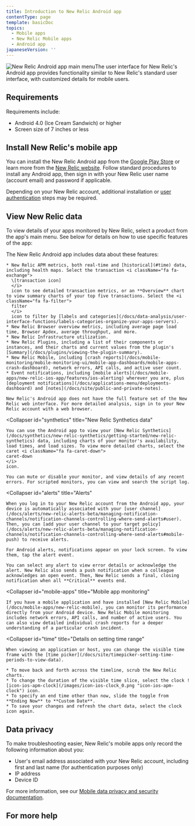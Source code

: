 ```yaml
---
title: Introduction to New Relic Android app
contentType: page
template: basicDoc
topics:
  - Mobile apps
  - New Relic Mobile apps
  - Android app
japaneseVersion: ''
---
```


![New Relic Android app main menu](/images/navigation_nexus.jpg "New Relic Android app main menu")The user interface for New Relic's Android app provides functionality similar to New Relic's standard user interface, with customized details for mobile users.

## Requirements

Requirements include:

* Android 4.0 (Ice Cream Sandwich) or higher
* Screen size of 7 inches or less

## Install New Relic's mobile app

You can install the New Relic Android app from the [Google Play Store](https://play.google.com/store/apps/details?id=com.newrelic.rpm "Link opens in a new window") or learn more from the [New Relic website](https://newrelic.com/mobility). Follow standard procedures to install any Android app, then sign in with your New Relic user name (account email) and password if applicable.

Depending on your New Relic account, additional installation or [user authentication](/docs/mobile-apps/new-relic-mobile-apps/authentication-alerts/user-settings-authentication) steps may be required.

## View New Relic data

To view details of your apps monitored by New Relic, select a product from the app's main menu. See below for details on how to use specific features of the app:

<CollapserGroup>
  <Collapser
    id="products"
    title="New Relic product details"
  >
    The New Relic Android app includes data about these features:

    * New Relic APM metrics, both real-time and [historical](#time) data, including health maps. Select the transaction <i className="fa fa-exchange">
      \[transaction icon]
      </i>
      icon to see detailed transaction metrics, or an **Overview** chart to view summary charts of your top five transactions. Select the <i className="fa fa-filter">
      filter
      </i>
      icon to filter by [labels and categories](/docs/data-analysis/user-interface-functions/labels-categories-organize-your-apps-servers).
    * New Relic Browser overview metrics, including average page load time, Browser Apdex, average throughput, and more.
    * New Relic Infrastructure utilization.
    * New Relic Plugins, including a list of their components or instances, and their charts and current values from the plugin's [Summary](/docs/plugins/viewing-the-plugin-summary).
    * New Relic Mobile, including [crash reports](/docs/mobile-monitoring/mobile-monitoring-ui/mobile-app-dashboards/mobile-apps-crash-dashboard), network errors, API calls, and active user count.
    * Event notifications, including [mobile alerts](/docs/mobile-apps/new-relic-ios-app/features/ios-alerting) wherever you are, plus [deployment notifications](/docs/applications-menu/deployments-dashboard) and [notes](/docs/site/public-and-private-notes).

    New Relic's Android app does not have the full feature set of the New Relic web interface. For more detailed analysis, sign in to your New Relic account with a web browser.
  </Collapser>

  <Collapser
    id="synthetics"
    title="New Relic Synthetics data"
  >
    You can use the Android app to view your [New Relic Synthetics](/docs/synthetics/new-relic-synthetics/getting-started/new-relic-synthetics) data, including charts of your monitor's availability, load times, and load sizes. To view more detailed charts, select the caret <i className="fa fa-caret-down">
    caret-down
    </i>
    icon.

    You can mute or disable your monitor, and view details of any recent errors. For scripted monitors, you can view and search the script log.
  </Collapser>

  <Collapser
    id="alerts"
    title="Alerts"
  >
    When you log in to your New Relic account from the Android app, your device is automatically associated with your [user channel](/docs/alerts/new-relic-alerts-beta/managing-notification-channels/notification-channels-controlling-where-send-alerts#user). Then, you can [add your user channel to your target policy](/docs/alerts/new-relic-alerts-beta/managing-notification-channels/notification-channels-controlling-where-send-alerts#mobile-push) to receive alerts.

    For Android alerts, notifications appear on your lock screen. To view them, tap the alert event.

    You can select any alert to view error details or acknowledge the alert. New Relic also sends a push notification when a colleague acknowledges an open event. Then, New Relic sends a final, closing notification when all **Critical** events end.
  </Collapser>

  <Collapser
    id="mobile-apps"
    title="Mobile app monitoring"
  >
    If you have a mobile application and have installed [New Relic Mobile](/docs/mobile-apps/new-relic-mobile), you can monitor its performance directly from your Android device. New Relic Mobile monitoring includes network errors, API calls, and number of active users. You can also view detailed individual crash reports for a deeper understanding of a particular crash incident.
  </Collapser>

  <Collapser
    id="time"
    title="Details on setting time range"
  >
    When viewing an application or host, you can change the visible time frame with the [time picker](/docs/site/timepicker-setting-time-periods-to-view-data).

    * To move back and forth across the timeline, scrub the New Relic charts.
    * To change the duration of the visible time slice, select the clock ![icon-ios-apm-clock](/images/icon-ios-clock_0.png "icon-ios-apm-clock") icon.
    * To specify an end time other than now, slide the toggle from **Ending Now** to **Custom Date**.
    * To save your changes and refresh the chart data, select the clock icon again.
  </Collapser>
</CollapserGroup>

## Data privacy

To make troubleshooting easier, New Relic's mobile apps only record the following information about you:

* User's email address associated with your New Relic account, including first and last name (for authentication purposes only)
* IP address
* Device ID

For more information, see our [Mobile data privacy and security documentation](/docs/mobile-monitoring/new-relic-mobile/get-started/security-mobile-apps).

## For more help
